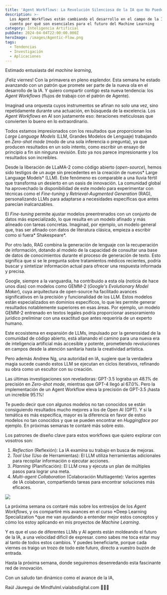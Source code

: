 ---
title: 'Agent Workflows: La Revolución Silenciosa de la IA que No Puedes Ignorar'
description: >-
  Los Agent Workflows están cambiando el desarrollo en el campo de la IA y te
  cuento por qué son esenciales para el futuro del Machine Learning
category: Inteligencia Artificial
pubDate: 2024-04-04T22:00:00.000Z
heroImage: /images/Agentic-Flow.png
tags:
  - Tendencias
  - Investigación
  - Aplicaciones
---

Estimado entusiasta del *machine learning*,

¡Feliz viernes! Con la primavera en pleno esplendor. Esta semana he estado avanzando con un patrón que promete ser parte de la nueva ola en el desarrollo de la IA. Y quiero compartir contigo esta nueva tendencia: los *Agent Workflows* (flujos de trabajo con el patrón de Agente).

Imaginad una orquesta cuyos instrumentos se afinan no solo una vez, sino repetidamente durante una actuación, en búsqueda de la excelencia. Los *Agent Workflows* en AI son justamente eso: iteraciones meticulosas que convierten lo bueno en lo extraordinario.

Todos estamos impresionados con los resultados que proporcionan los *Large Language Models* (LLM, Grandes Modelos de Lenguaje) trabajando en *Zero-shot mode* (modo de una sola inferencia o pregunta), ya que producen resultados en un solo intento, como escribir un ensayo de principio a fin sin ninguna revisión. Esto ya nos parece impresionante y los resultados son increibles.

Desde la liberación de LLaMA-2 como código abierto (*open-source*), hemos sido testigos de un auge sin precedentes en la creación de nuevos\* Large Language Models\* (LLM). Este fenómeno es comparable a una lluvia fértil que transforma un desierto en un oasis de innovación. La comunidad global ha aprovechado la disponibilidad de este modelo para experimentar con técnicas como el *Fine-tuning* y *Retrieval-Augmented Generation* (RAG), personalizando LLMs para adaptarse a necesidades específicas que antes parecían inalcanzables.

El *Fine-tuning* permite ajustar modelos preentrenados con un conjunto de datos más especializado, lo que resulta en un modelo afinado y más alineado con tareas concretas. Imaginad, por ejemplo, un modelo general que, tras ser afinado con datos de literatura clásica, empieza a escribir como si fuera\* Shakespeare\*.

Por otro lado, RAG combina la generación de lenguaje con la recuperación de información, dotando al modelo de la capacidad de consultar una base de datos de conocimientos durante el proceso de generación de texto. Esto significa que si se le pregunta sobre tratamientos médicos recientes, podría buscar y sintetizar información actual para ofrecer una respuesta informada y precisa.

Google, siempre a la vanguardia, ha contribuido a esta ola (noticia de hace unos días) con modelos como GEMM-2 (*Google's Evolutionary Model Maker*), cuya arquitectura de open-source ha facilitado avances significativos en la precisión y funcionalidad de los LLM. Estos modelos están especializados en dominios específicos, lo que les permite generar resultados notablemente superiores en esas áreas. Por ejemplo, un modelo GEMM-2 entrenado en textos legales podría proporcionar asesoramiento jurídico preliminar con una exactitud que antes requeriría de un experto humano.

Este ecosistema en expansión de LLMs, impulsado por la generosidad de la comunidad de código abierto, está allanando el camino para una nueva era de inteligencia artificial más accesible y potente, prometiendo revoluciones en campos desde la atención sanitaria hasta la creatividad artística.

Pero además Andrew Ng, una autoridad en IA, sugiere que la verdadera magia sucede cuando estos LLM se ejecutan en ciclos iterativos, refinando su obra como un escultor con su creación.

Las últimas investigaciones son reveladoras: GPT-3.5 lograba un 48.1% de precisión en *Zero-shot mode*, mientras que GPT-4 llegó al 67.0%. Pero la implementación de un Agent Workflow eleva la precisión de GPT-3.5 ¡hasta un increíble 95.1%!

Te puedo decir que con algunos modelos no tan conocidos se están consiguiendo resultados mucho mejores a los de Open AI (GPT). Y si la temática es más específica, mayor es la diferencia en favor de estso modelos no tan conocidos y que se pueden encontrar en *Huggingface* por ejemplo. En próximas semanas te contaré más sobre esto.

Los patrones de diseño clave para estos workflows que quiero explorar con vosotros son:

1. *Reflection* (Reflexión): La IA examina su trabajo en busca de mejoras.
2. *Tool Use* (Uso de Herramientas): El LLM utiliza herramientas adicionales para recopilar información o ejecutar acciones.
3. *Planning* (Planificación): El LLM crea y ejecuta un plan de múltiples pasos para lograr una meta.
4. *Multi-agent Collaboration* (Colaboración Multiagente): Varios agentes de IA colaboran, compartiendo tareas para encontrar soluciones más eficaces.

![](/images/agentic-pattern-bullets.jpeg)

La próxima semana os contaré más sobre los entresijos de los *Agent Workflows*, y os compartiré mis avances en el curso \*Deep Learning Specialization \*que me van ayudando a entender mejor estos conceptos y cómo los estoy aplicando en mis proyectos de *Machine Learning*.

Y es que  el uso de diferentes LLMs y AI agents están moldeando el futuro de la IA, a una velocidad dificil de expresar. como sabes me toca estar muy al tanto de todos estos cambios. Y puedes beneficiarte, porque cada viernes os traigo un trozo de todo este futuro, directo a vuestro buzón de entrada.

Hasta la próxima semana, donde seguiremos desenredando esta fascinante red de innovación.

Con un saludo tan dinámico como el avance de la IA,

Raúl Jáuregui de Mindfulml.vialabsdigital.com 🌟🚀🧠
